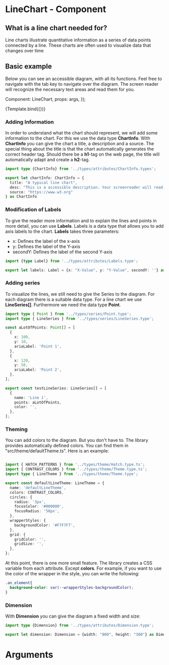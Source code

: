 

<Meta title="MDX/LineChart" component={LineChart} />

# LineChart - Component

## What is a line chart needed for?

Line charts illustrate quantitative information as a series of data points connected by a line. 
These charts are often used to visualize data that changes over time

## Basic example

Below you can see an accessible diagram, with all its functions. Feel free to navigate with the 
tab key to navigate over the diagram. The screen reader will recognize 
the necessary text areas and read them for you.


  Component: LineChart,
  props: args,
});

<Canvas>
  <Story 
    name="Basic example"
    args={{
      chartInfo: {
        title: "A typical line chart",
        desc: "This is a accessible description. Your screenreader will read it for you.",
        source: "https://www.w3.org"
      },
      labels: {x: "Seasons", y: "Euro in million", secondY: ''},
      series: testLineSeries,
    }}>
    {Template.bind({})}
  </Story>
</Canvas>

### Adding Information

In order to understand what the chart should represent, we will add some information to the chart. 
For this we use the data type **ChartInfo**. With **ChartInfo** you can give the chart a title, 
a description and a source. The special thing about the title is that the chart automatically generates the correct header tag.
Should there be a **h1**-tag on the web page, 
the title will automatically adapt and create a **h2**-tag.

```ts
import type {ChartInfo} from '../types/attributes/ChartInfo.types';

export let chartInfo: ChartInfo = {
  title: "A typical line chart",
  desc: "This is a accessible description. Your screenreader will read it for you.",
  source: "https://www.w3.org"
} as ChartInfo
```

### Modification of Labels

To give the reader more information and to explain the lines and points in more detail, you can use **Labels**.
Labels is a data type that allows you to add axis labels to the chart. 
**Labels** takes three parameters:
- x: Defines the label of the x-axis
- y: Defines the label of the Y-axis 
- secondY: Defines the label of the second Y-axis

```ts
import {type Label} from '../types/attributes/Labels.type';

export let labels: Label = {x: "X-Value", y: "Y-Value", secondY: ''} as Labels;
```
### Adding series

To visualize the lines, we still need to give the Series to the diagram. For each diagram there is a suitable
data type. For a line chart we use **LineSeries[]**. Furthermore we need 
the data type **Point**.

```ts
import type { Point } from '../types/series/Point.type';
import type { LineSeries } from '../types/series/LineSeries.type';

const aLotOfPoints: Point[] = [
  {
    x: 100,
    y: 10,
    ariaLabel: 'Point 1',
  },
  {
    x: 120,
    y: 50,
    ariaLabel: 'Point 2',
  },
];

export const testLineSeries: LineSeries[] = [
  {
    name: 'Line 1',
    points: aLotOfPoints,
    color: '',
  },
];

```
### Theming

You can add colors to the diagram. But you don't have to. The library provides automatically defined colors.
You can find them in "src/theme/defaultTheme.ts". Here is an example:

```ts

import { HATCH_PATTERNS } from '../types/theme/Hatch.type.ts';
import { CONTRAST_COLORS } from '../types/theme/Theme.type.ts';
import type { LineTheme } from '../types/theme/Theme.type';

export const defaultLineTheme: LineTheme = {
  name: 'defaultLineTheme',
  colors: CONTRAST_COLORS,
  circles: {
    radius: '3px',
    focusColor: '#000000',
    focusRadius: '50px',
  },
  wrapperStyles: {
    backgroundColor: '#F7F7F7',
  },
  grid: {
    gridColor: '',
    gridSize: '',
  },
};
```
At this point, there is one more small feature. The library creates a CSS variable from each attribute.
Except **colors**. For example, if you want to use the color of the wrapper in the style, 
you can write the following:

```css
.an_element{
  background-color: var(--wrapperStyles-backgroundColor);
}
```

### Dimension

With **Dimension** you can give the diagram a fixed width and size:
```ts
import type {Dimension} from '../types/attributes/Dimension.type';

export let dimension: Dimension = {width: "800", height: "300"} as Dimension;
```

# Arguments

<ArgsTable of={LineChart} />